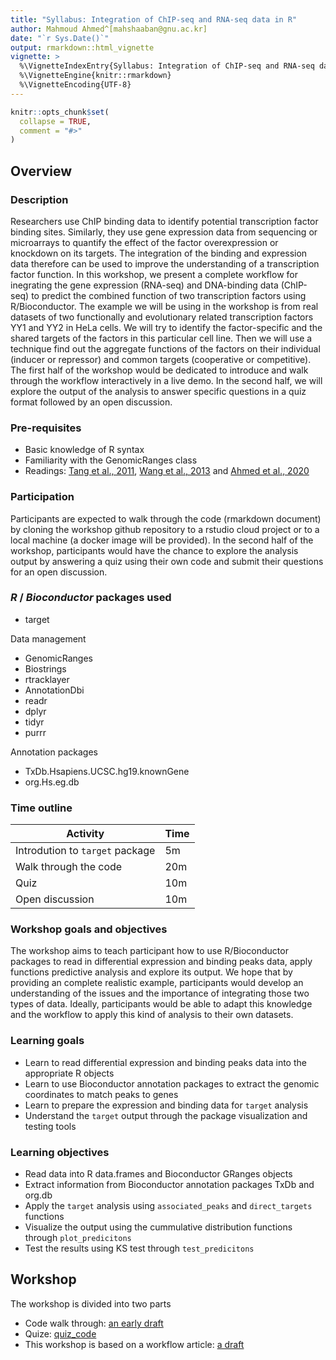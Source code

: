```yaml
---
title: "Syllabus: Integration of ChIP-seq and RNA-seq data in R"
author: Mahmoud Ahmed^[mahshaaban@gnu.ac.kr]
date: "`r Sys.Date()`"
output: rmarkdown::html_vignette
vignette: >
  %\VignetteIndexEntry{Syllabus: Integration of ChIP-seq and RNA-seq data in R}
  %\VignetteEngine{knitr::rmarkdown}
  %\VignetteEncoding{UTF-8}
---
```



```r
knitr::opts_chunk$set(
  collapse = TRUE,
  comment = "#>"
)
```

## Overview

### Description

Researchers use ChIP binding data to identify potential transcription factor 
binding sites. Similarly, they use gene expression data from sequencing or microarrays to quantify the effect of the factor overexpression or knockdown on 
its targets. The integration of the binding and expression data therefore can be
used to improve the understanding of a transcription factor function. In this workshop, we present a complete workflow for inegrating the gene expression 
(RNA-seq) and DNA-binding data (ChIP-seq) to predict the combined function of 
two transcription factors using R/Bioconductor. The example we will be using in 
the workshop is from real datasets of two functionally and evolutionary related
transcription factors YY1 and YY2 in HeLa cells. We will try to identify the
factor-specific and the shared targets of the factors in this particular cell 
line. Then we will use a technique find out the aggregate functions of the 
factors on their individual (inducer or repressor) and common targets 
(cooperative or competitive). The first half of the workshop would be 
dedicated to introduce and walk through the workflow interactively in a live 
demo. In the second half, we will explore the output of the analysis to answer
specific questions in a quiz format followed by an open discussion. 

### Pre-requisites

- Basic knowledge of R syntax
- Familiarity with the GenomicRanges class
- Readings:
[Tang et al., 2011](https://pubmed.ncbi.nlm.nih.gov/21940749/),
[Wang et al., 2013](https://pubmed.ncbi.nlm.nih.gov/24263090/) and 
[Ahmed et al., 2020](https://pubmed.ncbi.nlm.nih.gov/32894066/)

### Participation

Participants are expected to walk through the code (rmarkdown document) by 
cloning the workshop github repository to a rstudio cloud project or to a local 
machine (a docker image will be provided). In the second half of the workshop, 
participants would have the chance to explore the analysis output by answering a
quiz using their own code and submit their questions for an open discussion.

### _R_ / _Bioconductor_ packages used

- target

Data management

- GenomicRanges
- Biostrings
- rtracklayer
- AnnotationDbi
- readr
- dplyr
- tidyr
- purrr

Annotation packages

- TxDb.Hsapiens.UCSC.hg19.knownGene
- org.Hs.eg.db

### Time outline

| Activity                        | Time |
|---------------------------------|------|
| Introdution to `target` package | 5m   |
| Walk through the code           | 20m  |
| Quiz                            | 10m  |
| Open discussion                 | 10m  |


### Workshop goals and objectives

The workshop aims to teach participant how to use R/Bioconductor packages to 
read in differential expression and binding peaks data, apply functions 
predictive analysis and explore its output. We hope that by providing an 
complete realistic example, participants would develop an understanding of the 
issues and the importance of integrating those two types of data. Ideally,
participants would be able to adapt this knowledge and the workflow to apply 
this kind of analysis to their own datasets.

### Learning goals

- Learn to read differential expression and binding peaks data into the 
appropriate R objects
- Learn to use Bioconductor annotation packages to extract the genomic 
coordinates to match peaks to genes
- Learn to prepare the expression and binding data for `target` analysis
- Understand the `target` output through the package visualization and testing 
tools

### Learning objectives

- Read data into R data.frames and Bioconductor GRanges objects
- Extract information from Bioconductor annotation packages TxDb and org.db
- Apply the `target` analysis using `associated_peaks` and `direct_targets` 
functions
- Visualize the output using the cummulative distribution functions through
`plot_predicitons`
- Test the results using KS test through `test_predicitons`

## Workshop

The workshop is divided into two parts

- Code walk through: [an early draft](vignettes/workshop_code.Rmd)
- Quize: [quiz_code](vignettes/workshop_quiz.Rmd)
- This workshop is based on a workflow article: [a draft](https://github.com/MahShaaban/targetFlow)
